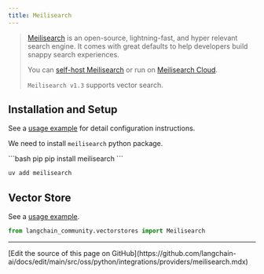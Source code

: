 ```yaml
---
title: Meilisearch
---
```


> [Meilisearch](https://meilisearch.com) is an open-source, lightning-fast, and hyper
> relevant search engine.
> It comes with great defaults to help developers build snappy search experiences.
>
> You can [self-host Meilisearch](https://www.meilisearch.com/docs/learn/getting_started/installation#local-installation)
> or run on [Meilisearch Cloud](https://www.meilisearch.com/pricing).
>
>`Meilisearch v1.3` supports vector search.

## Installation and Setup

See a [usage example](/oss/python/integrations/vectorstores/meilisearch) for detail configuration instructions.


We need to install `meilisearch` python package.

<CodeGroup>
```bash pip
pip install meilisearch
```

```bash uv
uv add meilisearch
```
</CodeGroup>

## Vector Store

See a [usage example](/oss/python/integrations/vectorstores/meilisearch).

```python
from langchain_community.vectorstores import Meilisearch
```

---

<Callout icon="pen-to-square" iconType="regular">
  [Edit the source of this page on GitHub](https://github.com/langchain-ai/docs/edit/main/src/oss/python/integrations/providers/meilisearch.mdx)
</Callout>

